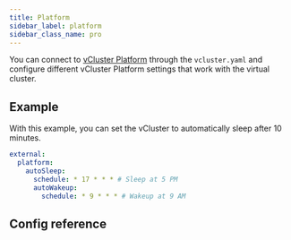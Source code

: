 ```yaml
---
title: Platform
sidebar_label: platform
sidebar_class_name: pro
---
```




<ProAdmonition/>

You can connect to [vCluster Platform](../../../platform/) through the `vcluster.yaml` and configure different 
vCluster Platform settings that work with the virtual cluster. 

## Example

With this example, you can set the vCluster to automatically sleep after 10 minutes. 

```yaml
external:
  platform:
    autoSleep:
      schedule: * 17 * * * # Sleep at 5 PM
      autoWakeup:
        schedule: * 9 * * * # Wakeup at 9 AM
```

## Config reference

<Platform />

